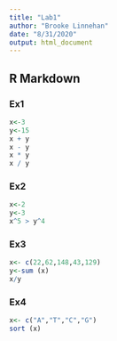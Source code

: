 ```yaml
---
title: "Lab1"
author: "Brooke Linnehan"
date: "8/31/2020"
output: html_document
---
```


## R Markdown


### Ex1 
```r
x<-3
y<-15
x + y
x - y
x * y
x / y
```
### Ex2
```r
x<-2
y<-3
x^5 > y^4
```

### Ex3
```r
x<- c(22,62,148,43,129)
y<-sum (x)
x/y
```

### Ex4
```r
x<- c("A","T","C","G")
sort (x)
```

